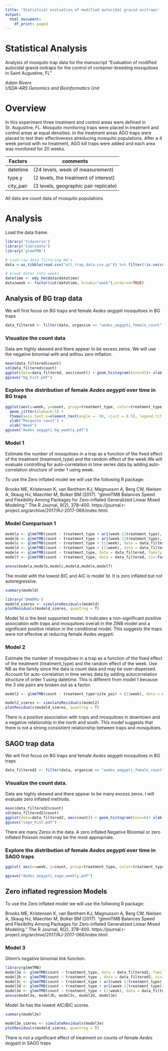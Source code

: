 ```yaml
---
title: 'Statistical evaluation of modified autocidal gravid ovitraps'
output:
  html_document:
    df_print: paged
---
```


# Statistical Analysis

Analysis of mosquito trap data for the manuscript "Evaluation of modified autocidal gravid ovitraps for the control of container-breeding mosquitoes in Saint Augustine, FL"

_*Adam Rivers*_  
_*USDA-ARS Genomics and Bioinformatics Unit*_



# Overview 

In this experiment three treatment and control areas were defined in St. Augustine, FL. Mosquito monitoring traps were placed in treatment and control areas at equal densities. In the treatment areas AGO traps were placed to test their effectiveness atreducing mosquito populations.  After a 4 week period with no treatment, AGO kill traps were added and each area was monitored for 20 weeks.

Factors | comments
---|---
datetime | (24 levels, week of measurement)
type.y | (2 levels, the treatment of interest)
city_pair | (3 levels, geographic pair replicate)

All data are count data of mosquito populations

# Analysis

Load the data frame.
```r
library('tidyverse')
library('lubridate')
library('glmmTMB')

# Load raw data filtering NA's 
data <-as_tibble(read.csv("all_trap_data.csv.gz")) %>% filter(!is.na(count)) %>% filter(!is.na(organism))

# break dates into weeks
datetime <- mdy_hm(data$datetime)
data$week <- factor(cut(datetime, breaks="week"),ordered=TRUE)


```

## Analysis of BG trap data

We will first focus on BG traps and female _Aedes aegypti_ mosquitoes in BG traps
```r
data_filtered <- filter(data, organism == "aedes_aegypti_female_count" & trap_type =="bg")
```


### Visualize the count data

Data are highly skewed and there appear to be excess zeros.  We will use the negative binomial with and withou zero inflation.
```r
mean(data_filtered$count)
sd(data_filtered$count)
ggplot(data=data_filtered, aes(count)) + geom_histogram(bins=45)+ xlab("Mosquito count") + ylab("Number of traps")
ggsave("bg_hist.pdf")

```

### Explore the distribution of female _Aedes aegypti_ over time in BG traps

```r

ggplot(aes(x=week, y=count, group=treatment_type, color=treatment_type), data=data_filtered,) +
  geom_jitter(alpha=0.5) +
  theme(axis.text.x=element_text(angle =- 90, vjust = 0.5), legend.title=element_blank()) +
  ylab("Mosquito count") +
  xlab("Week")
ggsave("Aedes_aegypti_bg_weekly.pdf")
```

### Model 1

Estimate the number of mosquitoes in a trap as a function of the fixed effect of the treatment (treatment_type) and the random effect of the week.We will evaluate controlling  for auto-correlation in time series data by adding auto-correlation structure of order 1 using week.

To use the Zero inflated model we will use the following R package:

Brooks ME, Kristensen K, van Benthem KJ, Magnusson A, Berg CW, Nielsen A, Skaug HJ, Maechler M, Bolker BM (2017). “glmmTMB Balances Speed and Flexibility Among Packages for Zero-inflated Generalized Linear Mixed Modeling.” The R Journal, 9(2), 378–400. https://journal.r-project.org/archive/2017/RJ-2017-066/index.html.



### Model Comparison 1

```r
modela <- glmmTMB(count ~ treatment_type + ar1(week-1|treatment_type), data = data_filtered, family = nbinom2)
modelb <- glmmTMB(count ~ treatment_type + ar1(week-1|treatment_type), data = data_filtered, zi=~factor(treatment_type), family = nbinom2)
modelc <- glmmTMB(count ~ treatment_type + (1|week), data = data_filtered, family = nbinom2)
modeld <- glmmTMB(count ~ treatment_type + (1|week), data = data_filtered, zi=~factor(treatment_type), family = nbinom2)
modele <- glmmTMB(count ~ treatment_type, data = data_filtered, family = nbinom2)
modelf <- glmmTMB(count ~ treatment_type, data = data_filtered, zi=~factor(treatment_type), family = nbinom2)

anova(modela,modelb,modelc,modeld,modele,modelf)
```
The model with the lowest BIC and AIC is model 1d. It is zero inflated but not autoregressive. 

```r
summary(modeld)
```
```r
library('DHARMa')
modeld_simres <- simulateResiduals(modeld)
plotResiduals(modeld_simres, quantreg = T)
```

Model 1d is the best supported model. It indicates a non-significant positive association with traps and mosquitoes overall in the ZINB model and  a significant positive relation in the conditional model.  This suggests the traps were not effective at reducing female _Aedes aegypti_.


### Model 2

Estimate the number of mosquitoes in a trap as a function of the fixed effect of the treatment (treatment_type) and the random effect of the week. Use NB as the family since the data is count data and may be over-dispersed.  Account for auto-correlation in time series data by adding autocorrelation structure of order 1 using datetime. This is different from model 1 because the 3 site pairs are broken out as a factor.

```r
model2 <- glmmTMB(count ~ treatment_type*site_pair + (1|week), data = data_filtered, zi=~treatment_type*site_pair, family = nbinom2)

```


```r
model2_simres <- simulateResiduals(model2)
plotResiduals(modeld_simres, quantreg = T)
```
There is a positive association with traps and mosquitoes in downtown and a negative relationship in the north and south. This model suggests that there is not a strong consistient relationship between traps and mosquitoes.

## SAGO trap data

We will first focus on BG traps and female _Aedes aegypti_ mosquitoes in BG traps
```r
data_filtered2 <- filter(data, organism == "aedes_aegypti_female_count" & trap_type =="sago")
```


### Visualize the count data.

Data are highly skewed and there appear to be many excess zeros.  I will evaluate zero inflated methods.

```r
mean(data_filtered2$count)
sd(data_filtered2$count)
ggplot(data=data_filtered2, aes(count)) + geom_histogram(bins=6)+ xlab("Mosquito count") + ylab("Number of traps")
ggsave("sago_hist.pdf")

```

There are many Zeros in the data. A zero inflated Negative Binomial or zero inflated Poisson model may be the most appropriate. 

### Explore the distribution of female _Aedes aegypti_ over time in SAGO traps

```r
ggplot( aes(x=week, y=count, group=treatment_type, color=treatment_type), data=data_filtered2,) + geom_jitter(alpha=0.5)+ theme(axis.text.x=element_text(angle =- 90, vjust = 0.5), legend.title=element_blank()) + ylab("Mosquito count") + xlab("Week")

ggsave("Aedes_aegypti_sago_weekly.pdf")
```


## Zero inflated regression Models

To use the Zero inflated model we will use the follwoing R package:

Brooks ME, Kristensen K, van Benthem KJ, Magnusson A, Berg CW, Nielsen A, Skaug HJ, Maechler M, Bolker BM (2017). “glmmTMB Balances Speed and Flexibility Among Packages for Zero-inflated Generalized Linear Mixed Modeling.” The R Journal, 9(2), 378–400. https://journal.r-project.org/archive/2017/RJ-2017-066/index.html.

### Model 3

Glmm's negative binomial link function.
```r
library(glmmTMB)
model3a <- glmmTMB(count ~ treatment_type, data = data_filtered2, family = nbinom2)
model3b <- glmmTMB(count ~ treatment_type , data = data_filtered2, zi=~treatment_type, family = nbinom2)
model3c <- glmmTMB(count ~ treatment_type + ar1(week-1|treatment_type), data = data_filtered2, family = nbinom2)
model3d <- glmmTMB(count ~ treatment_type + ar1(week-1|treatment_type), data = data_filtered2, zi=~treatment_type, family = nbinom2)
model3e <- glmmTMB(count ~ treatment_type + (1|week), data = data_filtered2, zi=~treatment_type, family = nbinom2)
anova(model3a, model3b, model3c, model3d, model3e)
```
Model 3e has the lowest AIC/BIC scores.

```r
summary(model3e)
```

```r
model3e_simres <- simulateResiduals(model3e)
plotResiduals(modeld_simres, quantreg = T)
```
There is not a significant effect of treatment on counts of female _Aedes aegypti_ in SAGO traps
